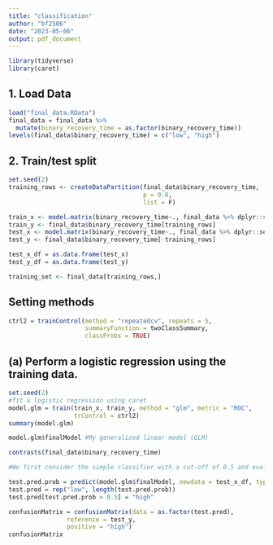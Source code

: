 ```yaml
---
title: "classification"
author: "bf2506"
date: "2023-05-06"
output: pdf_document
---
```

```r
library(tidyverse)
library(caret)
```

## 1. Load Data
```r
load("final_data.RData")
final_data = final_data %>% 
  mutate(binary_recovery_time = as.factor(binary_recovery_time))
levels(final_data$binary_recovery_time) = c("low", "high")
```

## 2. Train/test split
```r
set.seed(2)
training_rows <- createDataPartition(final_data$binary_recovery_time,
                                     p = 0.8,
                                     list = F)
```

```r
train_x <- model.matrix(binary_recovery_time~., final_data %>% dplyr::select(-id, -recovery_time))[training_rows,-1]
train_y <- final_data$binary_recovery_time[training_rows]
test_x <- model.matrix(binary_recovery_time~., final_data %>% dplyr::select(-id, -recovery_time))[-training_rows,-1]
test_y <- final_data$binary_recovery_time[-training_rows]

test_x_df = as.data.frame(test_x)
test_y_df = as.data.frame(test_y)
```

```r
training_set <- final_data[training_rows,]
```

## Setting methods
```r
ctrl2 = trainControl(method = "repeatedcv", repeats = 5, 
                     summaryFunction = twoClassSummary,
                     classProbs = TRUE)
```

## (a) Perform a logistic regression using the training data.
```r
set.seed(2)
#fit a logistic regression using caret
model.glm = train(train_x, train_y, method = "glm", metric = "ROC",
                  trControl = ctrl2)
summary(model.glm)

model.glm$finalModel #My generalized linear model (GLM)

contrasts(final_data$binary_recovery_time)

#We first consider the simple classifier with a cut-off of 0.5 and evaluate its performance on the test data

test.pred.prob = predict(model.glm$finalModel, newdata = test_x_df, type = "response")
test.pred = rep("low", length(test.pred.prob))
test.pred[test.pred.prob > 0.5] = "high"

confusionMatrix = confusionMatrix(data = as.factor(test.pred), 
                reference = test_y,
                positive = "high")
confusionMatrix
```



